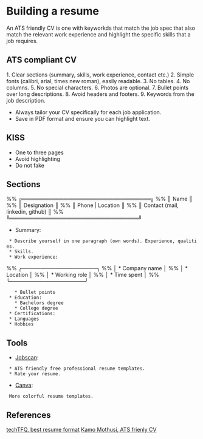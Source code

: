 = Building a resume =
An ATS friendly CV is one with keyworkds that match the job spec that also
match the relevant work experience and highlight the specific skills that a job
requires.

== ATS compliant CV ==
1. Clear sections (summary, skills, work experience, contact etc.)
2. Simple fonts (calibri, arial, times new roman), easily readable.
3. No tables.
4. No columns.
5. No special characters.
6. Photos are optional.
7. Bullet points over long descriptions.
8. Avoid headers and footers.
9. Keywords from the job description.

* Always tailor your CV specifically for each job application.
* Save in PDF format and ensure you can highlight text.

== KISS ==
* One to three pages
* Avoid highlighting
* Do not fake

== Sections ==
%%                     ╔══════════════════════════════════╗
%%                     ║               Name               ║
%%                     ║           Designation            ║
%%                     ║         Phone | Location         ║
%%                     ║ Contact (mail, linkedin, github) ║
%%                     ╚══════════════════════════════════╝
* Summary:
  * Describe yourself in one paragraph (own words). Experience, qualities.
  * Skills.
  * Work experience:
%% ╭────────────────────╮
%% │     * Company name │
%% │     * Location     │
%% │     * Working role │
%% │     * Time spent   │
%% ╰────────────────────╯
    * Bullet points
  * Education:
    * Bachelors degree
    * College degree
  * Certifications:
  * Languages
  * Hobbies

== Tools ==
* [[https://www.jobscan.co/|Jobscan]]:
  * ATS friendly free professional resume templates.
  * Rate your resume.
* [[https://www.canva.com/|Canva]]:
  More colorful resume templates.

== References ==
[[https://www.youtube.com/watch?v=1-z9ptlBar4|techTFQ, best resume format]]
[[https://www.youtube.com/watch?v=QsYXe85-qws|Kamo Mothusi, ATS frienly CV]]
